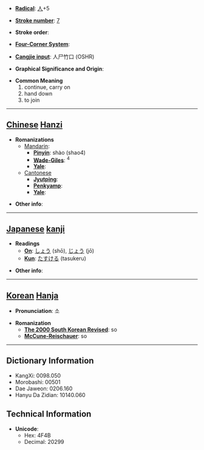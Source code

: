 * '''[[Wiktionary:Chinese radical index| Radical]]''': [[Wiktionary:Chinese radical index 人|人]]+5

* '''[[Wiktionary:Chinese total strokes index|Stroke number]]''': [[Wiktionary:Chinese total strokes index 7|7]]

* '''Stroke order''': 

* '''[[Wiktionary:Chinese four corner index|Four-Corner System]]''': 

* '''[[Wiktionary:Chinese Cangjie index|Cangjie input]]''': 人尸竹口 (OSHR)

* '''Graphical Significance and Origin''': 

* '''Common Meaning'''
*#continue, carry on
*# hand down
*# to join


----

== [[Chinese]] [[Hanzi]] ==

* '''Romanizations'''
** [[Mandarin]]:
*** '''[[Pinyin]]''': shào (shao4)
*** '''[[Wade-Giles]]''': <sup>4</sup>
*** '''[[Yale]]''': 
**[[Cantonese]]
***'''[[Jyutping]]''':
***'''[[Penkyamp]]''': 
***'''[[Yale]]''': 

* '''Other info''': 

----

== [[Japanese]] [[kanji]] ==

* '''Readings'''
** '''[[On]]''': [[しょう]] (shō), [[じょう]] (jō)
** '''[[Kun]]''': [[たすける]] (tasukeru)

* '''Other info''':  

----

== [[Korean]] [[Hanja]] ==

* '''Pronunciation''': 소

* '''Romanization'''
** '''[[The 2000 South Korean Revised Romanization|The 2000 South Korean Revised]]''': so
** '''[[McCune-Reischauer]]''': so

----

== Dictionary Information ==

* KangXi: 0098.050
* Morobashi: 00501
* Dae Jaweon: 0206.160
* Hanyu Da Zidian: 10140.060

== Technical Information ==

* '''Unicode''':
** Hex: 4F4B
** Decimal: 20299
